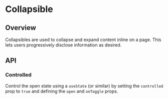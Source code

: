 
<Meta of={CollapsibleStories} />

# Collapsible

<ResourceLinks
  sourceCode="https://github.com/cultureamp/kaizen-design-system/tree/main/packages/components/src/Collapsible"
  figma="https://www.figma.com/file/ZRfnoNUXbGZv4eVWLbF4Az/%EF%B8%8F%F0%9F%96%BC%EF%B8%8F-Component-Gallery?node-id=6%3A5001&t=P1w10jr2cpPuaayw-1"
  designGuidelines="https://cultureamp.atlassian.net/wiki/spaces/DesignSystem/pages/3082094383/Collapsible"
  className="!kz-mb-8"
/>

<KAIOInstallation exportNames="Collapsible" />

## Overview

Collapsibles are used to collapse and expand content inline on a page. This lets users progressively disclose information as desired.

<Canvas of={CollapsibleStories.Playground} />
<Controls of={CollapsibleStories.Playground} />

## API

<DocsStory of={CollapsibleStories.NoPadding} />

<DocsStory of={CollapsibleStories.Clear} />

<DocsStory of={CollapsibleStories.CustomHeader} />

<DocsStory of={CollapsibleStories.Sticky} sourceState="shown" />

### Controlled

Control the open state using a `useState` (or similar) by setting the `controlled` prop to `true`
and defining the `open` and `onToggle` props.

<Canvas of={CollapsibleStories.Controlled} />
